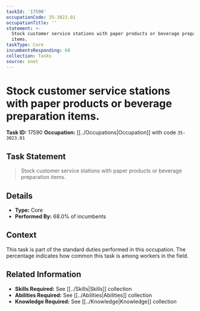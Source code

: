 ```yaml
---
taskId: '17590'
occupationCode: 35-3023.01
occupationTitle: ''
statement: >-
  Stock customer service stations with paper products or beverage preparation
  items.
taskType: Core
incumbentsResponding: 68
collection: Tasks
source: onet
---
```

# Stock customer service stations with paper products or beverage preparation items.

**Task ID:** 17590
**Occupation:** [[../Occupations|Occupation]] with code `35-3023.01`

## Task Statement

> Stock customer service stations with paper products or beverage preparation items.

## Details

- **Type:** Core
- **Performed By:** 68.0% of incumbents

## Context

This task is part of the standard duties performed in this occupation. The percentage indicates how common this task is among workers in the field.

## Related Information

- **Skills Required:** See [[../Skills|Skills]] collection
- **Abilities Required:** See [[../Abilities|Abilities]] collection
- **Knowledge Required:** See [[../Knowledge|Knowledge]] collection
